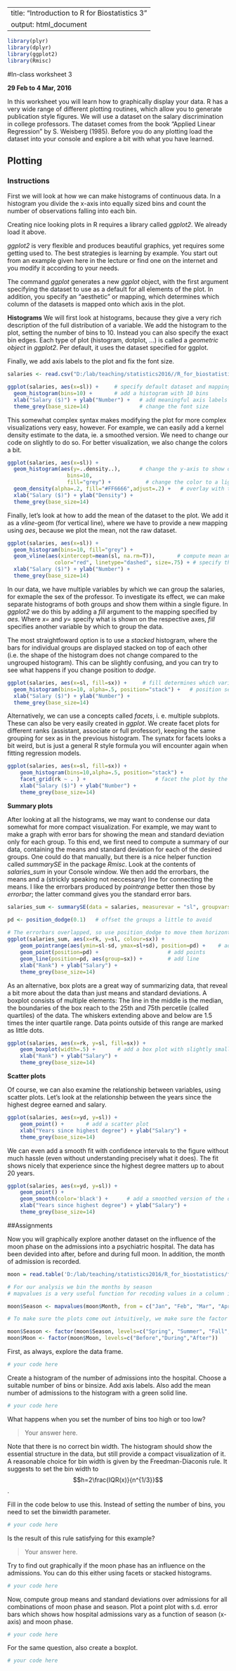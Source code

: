 --
title: "Introduction to R for Biostatistics 3"
output: html_document
---

```r
library(plyr)
library(dplyr)
library(ggplot2)
library(Rmisc)

```

#In-class worksheet 3

**29 Feb to 4 Mar, 2016**

In this worksheet you will learn how to graphically display your data. R has a very wide range of different plotting routines, which allow you to generate publication style figures. We will use a dataset on the salary discrimination in  college professors. The dataset comes from the book "Applied Linear Regression" by S. Weisberg (1985). Before you do any plotting load the dataset into your console and explore a bit with what you have learned.

## Plotting

### Instructions

First we will look at how we can make histograms of continuous data. In a histogram you divide the x-axis into equally sized bins and count the number of observations falling into each bin.

Creating nice looking plots in R requires a library called *ggplot2*. We already load it above. 

*ggplot2* is very flexible and produces beautiful graphics, yet requires some getting used to. The best strategies is learning by example. You start out from an example given here in the lecture or find one on the internet and you modify it according to your needs.

The command *ggplot* generates a new *ggplot* object, with the first argument specifying the dataset to use as a default for all elements of the plot. In addition, you specify an "aesthetic" or mapping, which determines which column of the datasets is mapped onto which axis in the plot. 

**Histograms**
We will first look at histograms, because they give a very rich description of the full distribution of a variable. We add the histogram to the plot, setting the number of bins to 10. Instead you can also specify the exact bin edges. Each type of plot (histogram, dotplot, ...) is called a *geometric object* in *ggplot2*. Per default, it uses the dataset specified for ggplot.

Finally, we add axis labels to the plot and fix the font size.

```r
salaries <- read.csv("D:/lab/teaching/statistics2016//R_for_biostatistics/salary.csv")    # read the dataset

ggplot(salaries, aes(x=sl)) +     # specify default dataset and mapping
  geom_histogram(bins=10) +       # add a histogram with 10 bins
  xlab("Salary ($)") + ylab("Number") +   # add meaningful axis labels
  theme_grey(base_size=14)                # change the font size  

```


This somewhat complex syntax makes modifying the plot for more complex visualizations very easy, however. For example, we can easily add a kernel density estimate to the data, ie. a smoothed version. We need to change our code on slightly to do so. For better visualization, we also change the colors a bit.


```r
ggplot(salaries, aes(x=sl)) + 
  geom_histogram(aes(y=..density..),      # change the y-axis to show density instead of count 
                   bins=10,               
                   fill="grey") +           # change the color to a lighter grey
  geom_density(alpha=.2, fill="#FF6666",adjust=.2) +   # overlay with transparent density plot filled in red
  xlab("Salary ($)") + ylab("Density") +   
  theme_grey(base_size=14)                


```

Finally, let's look at how to add the mean of the dataset to the plot. We add it as a *vline*-geom (for vertical line), where we have to provide a new mapping using *aes*, because we plot the mean, not the raw dataset.

```r

ggplot(salaries, aes(x=sl)) +
  geom_histogram(bins=10, fill="grey") +
  geom_vline(aes(xintercept=mean(sl, na.rm=T)),       # compute mean and add to plot as vertical line
               color="red", linetype="dashed", size=.75) + # specify the looks of the line
  xlab("Salary ($)") + ylab("Number") +   
  theme_grey(base_size=14)                

```

In our data, we have multiple variables by which we can group the salaries, for exmaple the sex of the professor. To investigate its effect, we can make separate histograms of both groups and show them within a single figure. In *ggplot2* we do this by adding a *fill* argument to the mapping specified by *aes*. Where *x=* and *y=* specify what is shown on the respective axes, *fill* specifies another variable by which to group the data. 

The most straightfoward option is to use a *stacked* histogram, where the bars for individual groups are displayed stacked on top of each other (i.e. the shape of the histogram does not change compared to the ungrouped histogram). This can be slightly confusing, and you can try to see what happens if you change position to *dodge*.   


```r
ggplot(salaries, aes(x=sl, fill=sx)) +     # fill determines which variable the data is grouped by
  geom_histogram(bins=10, alpha=.5, position="stack") +   # position sets the way the histogram is plotted
  xlab("Salary ($)") + ylab("Number") + 
  theme_grey(base_size=14)  
```

Alternatively, we can use a concepts called *facets*, i. e. multiple subplots. These can also be very easily created in *ggplot*. We create facet plots for different ranks (assistant, associate or full professor), keeping the same grouping for sex as in the previous histogram. The synatx for facets looks a bit weird, but is just a general R style formula you will encounter again when fitting regression models.

```r
ggplot(salaries, aes(x=sl, fill=sx)) +
    geom_histogram(bins=10,alpha=.5, position="stack") + 
    facet_grid(rk ~ . ) +                      # facet the plot by the rank of the professor. 
    xlab("Salary ($)") + ylab("Number") + 
    theme_grey(base_size=14)  
```


**Summary plots**

After looking at all the histograms, we may want to condense our data somewhat for more compact visualization. For example, we may want to make a graph with error bars for showing the mean and standard deviation only for each group. To this end, we first need to compute a summary of our data, containing the means and standard deviation for each of the desired groups. One could do that manually, but there is a nice helper function called *summarySE* in the package *Rmisc*. Look at the contents of *salaries_sum* in your Console window. We then add the errorbars, the means and a (strickly speaking not neccessary) line for connecting the means. I like the errorbars produced by *pointrange* better then those by *errorbar*; the latter command gives you the standard error bars.

```r

salaries_sum <- summarySE(data = salaries, measurevar = "sl", groupvars = c("rk", "sx"))    

pd <- position_dodge(0.1)   # offset the groups a little to avoid 
                  
# The errorbars overlapped, so use position_dodge to move them horizontall
ggplot(salaries_sum, aes(x=rk, y=sl, colour=sx)) + 
    geom_pointrange(aes(ymin=sl-sd, ymax=sl+sd), position=pd) +    # add errorbars
    geom_point(position=pd) +                      # add points       
    geom_line(position=pd, aes(group=sx)) +        # add line
    xlab("Rank") + ylab("Salary") + 
    theme_grey(base_size=14)

```


As an alternative, box plots are a great way of summarizing data, that reveal a bit more about the data than just means and standard deviations. A boxplot consists of multiple elements: The line in the middle is the median, the boundaries of the box reach to the 25th and 75th percetile (called quartiles) of the data. The whiskers extending above and below are 1.5 times the inter quartile range. Data points outside of this range are marked as little dots.

```r

ggplot(salaries, aes(x=rk, y=sl, fill=sx)) + 
    geom_boxplot(width=.5) +       # add a box plot with slightly smaller width than normal
    xlab("Rank") + ylab("Salary") + 
    theme_grey(base_size=14)  
```

**Scatter plots**

Of course, we can also examine the relationship between variables, using scatter plots. Let's look at the relationship between the years since the highest degree earned and salary.

```r

ggplot(salaries, aes(x=yd, y=sl)) + 
    geom_point() +       # add a scatter plot
    xlab("Years since highest degree") + ylab("Salary") + 
    theme_grey(base_size=14)  
```

We can even add a smooth fit with confidence intervals to the figure without much hassle (even without understanding precisely what it does). The fit shows nicely that experience since the highest degree matters up to about 20 years.

```r

ggplot(salaries, aes(x=yd, y=sl)) + 
    geom_point() +       
    geom_smooth(color='black') +      # add a smoothed version of the data
    xlab("Years since highest degree") + ylab("Salary") + 
    theme_grey(base_size=14)  
```


##Assignments

Now you will graphically explore another dataset on the influence of the moon phase on the admissions into a psychiatric hospital. The data has been devided into after, before and during full moon. In addition, the month of admission is recorded.

```r
moon = read.table('D:/lab/teaching/statistics2016/R_for_biostatistics/fullmoon.txt',header=TRUE)

# For our analysis we bin the months by season
# mapvalues is a very useful function for recoding values in a column in a dataframe

moon$Season <- mapvalues(moon$Month, from = c("Jan", "Feb", "Mar", "Apr", "May", "Jun", "Jul", "Aug", "Sep", "Oct", "Nov", "Dec"), to=c("Winter","Winter","Spring","Spring","Spring","Summer","Summer","Summer","Fall","Fall","Fall","Winter"))

# To make sure the plots come out intuitively, we make sure the factor levels come out correctly. 

moon$Season <- factor(moon$Season, levels=c("Spring", "Summer", "Fall", "Winter"))
moon$Moon <- factor(moon$Moon, levels=c("Before","During","After"))
```

First, as always, explore the data frame.

```r
# your code here
```

Create a histogram of the number of admissions into the hospital. Choose a suitable number of bins or binsize. Add axis labels. Also add the mean number of admissions to the histogram with a green solid line.

```r
# your code here
```

What happens when you set the number of bins too high or too low? 

> Your answer here.

Note that there is no correct bin width. The histogram should show the essential structure in the data, but still provide a compact visualization of it. A reasonable choice for bin width is given by the Freedman-Diaconis rule. It suggests to set the bin width to 
$$h=2\frac{IQR(x)}{n^{1/3}}$$.

Fill in the code below to use this. Instead of setting the number of bins, you need to set the binwidth parameter.

```r

# your code here
```

Is the result of this rule satisfying for this example?

> Your answer here.

Try to find out graphically if the moon phase has an influence on the admissions. You can do this either using facets or stacked histograms.

```r
# your code here
```

Now, compute group means and standard deviations over admissions for all combinations of moon phase and season. Plot a point plot with s.d. error bars which shows how hospital admissions vary as a function of season (x-axis) and moon phase. 

```r

# your code here
```

For the same question, also create a boxplot.

```r


# your code here 
```










